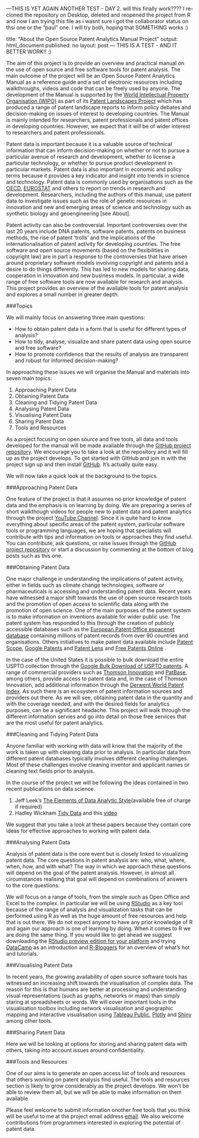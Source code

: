 ---THIS IS YET AGAIN ANOTHER TEST - DAY 2.
will this finally work????
I re-cloned the repository on Desktop, deleted and reopened the project from R and now I am trying this file as i wasnt sure i got the collaborator status on thsi one or the "paul " one. I will try both, hoping that SOMETHING works :)

title: "About the Open Source Patent Analytics Manual Project"
output: html_document
published: no
layout: post
---
THIS IS A TEST - AND IT BETTER WORK!! :)

The aim of this project is to provide an overview and practical manual on the use of open source and free software tools for patent analysis. The main outcome of the project will be an Open Source Patent Analytics Manual as a reference guide and a set of electronic resources including walkthroughs, videos and code that can be freely used by anyone. The development of the Manual is supported by the [World Intellectual Property Organisation (WIPO)](http://www.wipo.int/portal/en/) as part of its [Patent Landscapes Project](http://www.wipo.int/patentscope/en/programs/patent_landscapes/) which has produced a range of patent landscape reports to inform policy debates and decision-making on issues of interest to developing countries. The Manual is mainly intended for researchers, patent professionals and patent offices in developing countries. However, we expect that it will be of wider interest to researchers and patent professionals. 

Patent data is important because it is a valuable source of technical information that can inform decision-making on whether or not to pursue a particular avenue of research and development, whether to license a particular technology, or whether to pursue product development in particular markets. Patent data is also important in economic and policy terms because it provides a key indicator and insight into trends in science and technology. Patent data is commonly used by organisations such as the [OECD](http://www.oecd.org/sti/inno/oecdpatentdatabases.htm), [EUROSTAT](http://ec.europa.eu/eurostat/statistics-explained/index.php/Patent_statistics) and others to report on trends in research and development. Researchers, including the authors of this manual, use patent data to investigate issues such as the role of genetic resources in innovation and new and emerging areas of science and technology such as synthetic biology and geoengineering [see About]. 

Patent activity can also be controversial. Important controversies over the last 20 years include DNA patents, software patents, patents on business methods, the rise of patent 'trolls' and the implications of the internationalisation of patent activity for developing countries. The free software and open source movements (based on the flexibilities in copyright law) are in part a response to the controversies that have arisen around proprietary software models involving copyright and patents and a desire to do things differently. This has led to new models for sharing data, cooperation in innovation and new business models. In particular, a wide range of free software tools are now available for research and analysis. This project provides an overview of the available tools for patent analysis and explores a small number in greater depth. 

###Topics

We will mainly focus on answering three main questions: 

+ How to obtain patent data in a form that is useful for different types of analysis?
+ How to tidy, analyse, visualize and share patent data using open source and free software?
+ How to promote confidence that the results of analysis are transparent and robust for informed decision-making? 

In approaching these issues we will organise the Manual and materials into seven main topics:

1. Approaching Patent Data
2. Obtaining Patent Data
3. Cleaning and Tidying Patent Data
4. Analysing Patent Data
5. Visualising Patent Data
6. Sharing Patent Data
7. Tools and Resources

As a project focusing on open source and free tools, all data and tools developed for the manual will be made available through the [GitHub project repository](https://github.com/poldham/opensource-patent-analytics). We encourage you to take a look at the repository and it will fill up as the project develops. To get started with GitHub and join in with the project sign up and then install [GitHub](https://github.com). It's actually quite easy. 

We will now take a quick look at the background to the topics. 

###Approaching Patent Data

One feature of the project is that it assumes no prior knowledge of patent data and the emphasis is on learning by doing. We are preparing a series of short walkthough videos for people new to patent data and patent analytics through the project [YouTube Channel](https://www.youtube.com/channel/UCwFhEASbKdm6WYoax73XsOw). Since it is quite hard to know everything about specific areas of the patent system, particular software tools or programming languages, we are hoping that specialists will contribute with tips and information on tools or approaches they find useful. You can contribute, ask questions, or raise issues through the [GitHub project repository](https://github.com/poldham/opensource-patent-analytics/issues) or start a discussion by commenting at the bottom of blog posts such as this one. 

###Obtaining Patent Data

One major challenge in understanding the implications of patent activity, either in fields such as climate change technologies, software or pharmaceuticals is accessing and understanding patent data. Recent years have witnessed a major shift towards the use of open source research tools and the promotion of open access to scientific data along with the promotion of open science. One of the main purposes of the patent system is to make information on inventions available for wider public use. The patent system has responded to this through the creation of publicly accessible databases such as the [European Patent Office espacenet database](http://worldwide.espacenet.com/?locale=en_EP) containing millions of patent records from over 90 countries and organisations. Others initiatives to make patent data available include [Patent Scope](https://patentscope.wipo.int/search/en/search.jsf), [Google Patents](https://www.google.co.uk/url?sa=t&rct=j&q=&esrc=s&source=web&cd=1&ved=0CCIQFjAA&url=http%3A%2F%2Fwww.google.com%2Fpatents&ei=7LFIVeyiIInmau2rgMgL&usg=AFQjCNG_XlAI_9dSaH28NeN5O6bXJSSuSw&sig2=lgFU0x6MQCnaWZBXgPYDAA&bvm=bv.92291466,d.d2s) and [Patent Lens](http://www.lens.org/lens/) and [Free Patents Online](http://www.freepatentsonline.com) . 

In the case of the United States it is possible to bulk download the entire USPTO collection through the [Google Bulk Download of USPTO patents](https://www.google.com/googlebooks/uspto.html). A range of commercial providers such as [Thomson Innovation](http://info.thomsoninnovation.com) and [PatBase](https://www.patbase.com/login.asp), among others, provide access to patent data and, in the case of Thomson Innovation, add additional information through the [Derwent World Patent Index](http://thomsonreuters.com/en/products-services/intellectual-property/patent-research-and-analysis/derwent-world-patents-index.html). As such there is an ecosystem of patent information sources and providers out there. As we will see, obtaining patent data in the quantity and with the coverage needed, and with the desired fields for analytics purposes, can be a significant headache. This project will walk through the different information servies and go into detail on those free services that are the most useful for patent analytics. 

###Cleaning and Tidying Patent Data

Anyone familiar with working with data will know that the majority of the work is taken up with cleaning data prior to analysis. In particular data from different patent databases typically involves different cleaning challenges. Most of these challenges involve cleaning inventor and applicant names or cleaning text fields prior to analysis. 

In the course of the project we will be following the ideas contained in two recent publications on data science.

1. Jeff Leek's [The Elements of Data Analytic Style](https://leanpub.com/datastyle)(available free of charge if required)
2. Hadley Wickham [Tidy Data](http://vita.had.co.nz/papers/tidy-data.pdf) and this [video](https://vimeo.com/33727555)

We suggest that you take a look at these papers because they contain core ideas for effective approaches to working with patent data. 

###Analysing Patent Data

Analysis of patent data is the core event but is closely linked to visualizing patent data. The core questions in patent analysis are: who, what, where, when, how, and with what? The way in which we approach these questions will depend on the goal of the patent analysis. However, in almost all circumstances realising that goal will depend on combinations of answers to the core questions. 

We will focus on a range of tools, from the simple such as Open Office and Excel to the complex. In particular we will be using [RStudio](http://www.rstudio.com) as a key tool because of the range of analysis and visualization tasks that can be performed using R as well as the huge amount of free resources and help that is out there. We do not expect anyone to have any prior knowledge of R and again our approach is one of learning by doing. When it comes to R we are doing the same thing. If you would like to get ahead we suggest downloading the [RStudio preview edition for your platform](http://www.rstudio.com/products/rstudio/download/preview/) and trying [DataCamp](https://www.datacamp.com) as an introduction and [R-Bloggers](http://www.r-bloggers.com) for an overview of what's hot and tutorials.   

###Visualising Patent Data

In recent years, the growing availability of open source software tools has witnessed an increasing shift towards the visualisation of complex data. The reason for this is that humans are better at processing and understanding visual representations (such as graphs, networks or maps) than simply staring at spreadsheets or words. We will cover important tools in the visualisation toolbox including network visualisation and geographic mapping and interactive visualisation using [Tableau Public](https://public.tableau.com/s/gallery), [Plotly](https://plot.ly/) and [Shiny](http://shiny.rstudio.com/gallery/) among other tools.

###Sharing Patent Data

Here we will be looking at options for storing and sharing patent data with others, taking into account issues around confidentiality. 

###Tools and Resources

One of our aims is to generate an open access list of tools and resources that others working on patent analysis find useful. The tools and resources section is likely to grow considerably as the project develops. We won't be able to review them all, but we will be able to make information on them available  

Please feel welcome to submit information onother free tools that you think will be useful to me at the project email address [email](mailto: openpatentanalytics@gmail.com). We also welcome contributions from programmers interested in exploring the potential of patent data.





